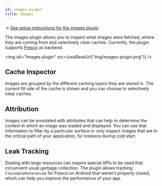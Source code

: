 ```yaml
---
id: images-plugin
title: Images
---
```


→ [See setup instructions for the images plugin](setup/images-plugin)

The images plugin allows you to inspect what images were fetched, where they are
coming from and selectively clear caches. Currently, the plugin supports
[Fresco](https://github.com/facebook/fresco/) as backend.

<img alt="Images plugin" src={useBaseUrl("img/images-plugin.png")} />

## Cache Inspector

Images are grouped by the different caching layers they are stored in. The current
fill rate of the cache is shown and you can choose to selectively clear caches.


## Attribution

Images can be annotated with attributes that can help to determine the context in
which an image was loaded and displayed. You can use that information to filter
by a particular surface or only inspect images that are in the critical path
of your application, for instance during cold start.

## Leak Tracking

Dealing with large resources can require special APIs to be used that circumvent
usual garbage collection. The plugin allows tracking `CloseableReference`s for
Fresco on Android that weren't properly closed, which can help you improve
the performance of your app.
